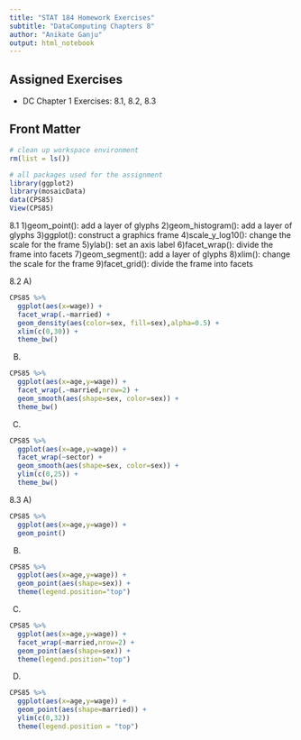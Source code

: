 ```yaml
---
title: "STAT 184 Homework Exercises" 
subtitle: "DataComputing Chapters 8"
author: "Anikate Ganju"
output: html_notebook
---
```


## Assigned Exercises

- DC Chapter 1 Exercises: 8.1, 8.2, 8.3

## Front Matter

```r
# clean up workspace environment
rm(list = ls())

# all packages used for the assignment
library(ggplot2)
library(mosaicData)
data(CPS85)
View(CPS85)
```

8.1
1)geom_point(): add a layer of glyphs
2)geom_histogram(): add a layer of glyphs
3)ggplot(): construct a graphics frame
4)scale_y_log10(): change the scale for the frame
5)ylab(): set an axis label
6)facet_wrap(): divide the frame into facets
7)geom_segment(): add a layer of glyphs
8)xlim(): change the scale for the frame
9)facet_grid(): divide the frame into facets

8.2
A)
```r
CPS85 %>%
  ggplot(aes(x=wage)) +
  facet_wrap(.~married) +
  geom_density(aes(color=sex, fill=sex),alpha=0.5) +
  xlim(c(0,30)) +
  theme_bw()
```

B)
```r
CPS85 %>%
  ggplot(aes(x=age,y=wage)) +
  facet_wrap(.~married,nrow=2) +
  geom_smooth(aes(shape=sex, color=sex)) +
  theme_bw()
```

C)
```r
CPS85 %>%
  ggplot(aes(x=age,y=wage)) +
  facet_wrap(~sector) +
  geom_smooth(aes(shape=sex, color=sex)) +
  ylim(c(0,25)) +
  theme_bw()
```

8.3
A)
```r
CPS85 %>%
  ggplot(aes(x=age,y=wage)) +
  geom_point()
```
B)
```r
CPS85 %>%
  ggplot(aes(x=age,y=wage)) +
  geom_point(aes(shape=sex)) +
  theme(legend.position="top")
```
C)
```r
CPS85 %>%
  ggplot(aes(x=age,y=wage)) +
  facet_wrap(~married,nrow=2) +
  geom_point(aes(shape=sex)) +
  theme(legend.position="top")
```
D)
```r
CPS85 %>%
  ggplot(aes(x=age,y=wage)) +
  geom_point(aes(shape=married)) +
  ylim(c(0,32))
  theme(legend.position = "top")
```
